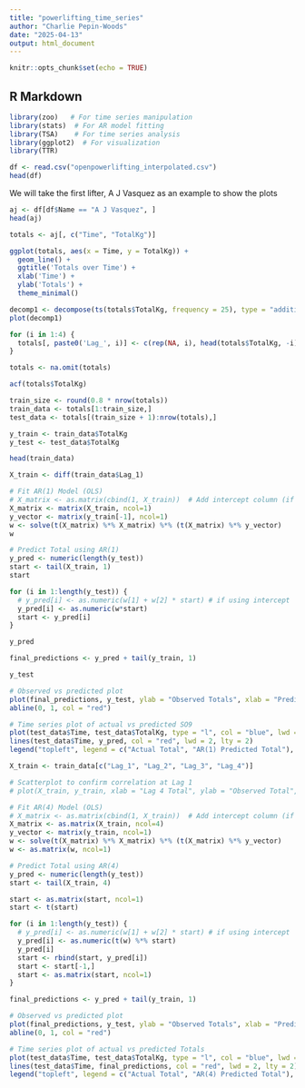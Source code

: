 ```yaml
---
title: "powerlifting_time_series"
author: "Charlie Pepin-Woods"
date: "2025-04-13"
output: html_document
---
```


```r
knitr::opts_chunk$set(echo = TRUE)
```

## R Markdown

```r
library(zoo)   # For time series manipulation
library(stats)  # For AR model fitting
library(TSA)    # For time series analysis
library(ggplot2)  # For visualization
library(TTR)
```


```r
df <- read.csv("openpowerlifting_interpolated.csv")
head(df)
```

We will take the first lifter, A J Vasquez as an example to show the plots

```r
aj <- df[df$Name == "A J Vasquez", ]
head(aj)
```



```r
totals <- aj[, c("Time", "TotalKg")]
```

```r
ggplot(totals, aes(x = Time, y = TotalKg)) +
  geom_line() +
  ggtitle('Totals over Time') +
  xlab('Time') +
  ylab('Totals') +
  theme_minimal()
```

```r
decomp1 <- decompose(ts(totals$TotalKg, frequency = 25), type = "additive")
plot(decomp1)
```

```r
for (i in 1:4) {
  totals[, paste0('Lag_', i)] <- c(rep(NA, i), head(totals$TotalKg, -i))
}

totals <- na.omit(totals)

acf(totals$TotalKg)
```

```r
train_size <- round(0.8 * nrow(totals))
train_data <- totals[1:train_size,]
test_data <- totals[(train_size + 1):nrow(totals),]

y_train <- train_data$TotalKg
y_test <- test_data$TotalKg
```

```r
head(train_data)
```

```r
X_train <- diff(train_data$Lag_1)

# Fit AR(1) Model (OLS)
# X_matrix <- as.matrix(cbind(1, X_train))  # Add intercept column (if desired)
X_matrix <- matrix(X_train, ncol=1)
y_vector <- matrix(y_train[-1], ncol=1)
w <- solve(t(X_matrix) %*% X_matrix) %*% (t(X_matrix) %*% y_vector)
w

# Predict Total using AR(1)
y_pred <- numeric(length(y_test))
start <- tail(X_train, 1)
start

for (i in 1:length(y_test)) {
  # y_pred[i] <- as.numeric(w[1] + w[2] * start) # if using intercept
  y_pred[i] <- as.numeric(w*start)
  start <- y_pred[i]
}

y_pred

final_predictions <- y_pred + tail(y_train, 1)
```

```r
y_test
```


```r
# Observed vs predicted plot
plot(final_predictions, y_test, ylab = "Observed Totals", xlab = "Predicted Totals", main = "AR(1) Model Predictions")
abline(0, 1, col = "red")

# Time series plot of actual vs predicted SO9
plot(test_data$Time, test_data$TotalKg, type = "l", col = "blue", lwd = 2, ylim = range(c(y_pred, test_data$TotalKg)), xlab = "Time", ylab = "Total", main = "AR(1) Model Predictions")
lines(test_data$Time, y_pred, col = "red", lwd = 2, lty = 2)
legend("topleft", legend = c("Actual Total", "AR(1) Predicted Total"), col = c("blue", "red"), lty = c(1, 2), bty = "n")
```

```r
X_train <- train_data[c("Lag_1", "Lag_2", "Lag_3", "Lag_4")]

# Scatterplot to confirm correlation at Lag 1
# plot(X_train, y_train, xlab = "Lag 4 Total", ylab = "Observed Total", main = "Lag 4 vs Total")

# Fit AR(4) Model (OLS)
# X_matrix <- as.matrix(cbind(1, X_train))  # Add intercept column (if desired)
X_matrix <- as.matrix(X_train, ncol=4)
y_vector <- matrix(y_train, ncol=1)
w <- solve(t(X_matrix) %*% X_matrix) %*% (t(X_matrix) %*% y_vector)
w <- as.matrix(w, ncol=1)

# Predict Total using AR(4)
y_pred <- numeric(length(y_test))
start <- tail(X_train, 4)

start <- as.matrix(start, ncol=1)
start <- t(start)

for (i in 1:length(y_test)) {
  # y_pred[i] <- as.numeric(w[1] + w[2] * start) # if using intercept
  y_pred[i] <- as.numeric(t(w) %*% start)
  y_pred[i]
  start <- rbind(start, y_pred[i])
  start <- start[-1,]
  start <- as.matrix(start, ncol=1)
}

final_predictions <- y_pred + tail(y_train, 1)
```

```r
# Observed vs predicted plot
plot(final_predictions, y_test, ylab = "Observed Totals", xlab = "Predicted Totals", main = "AR(4) Model Predictions")
abline(0, 1, col = "red")

# Time series plot of actual vs predicted Totals
plot(test_data$Time, test_data$TotalKg, type = "l", col = "blue", lwd = 2, ylim = range(c(y_pred, test_data$TotalKg)), xlab = "Time", ylab = "Total", main = "AR(4) Model Predictions")
lines(test_data$Time, final_predictions, col = "red", lwd = 2, lty = 2)
legend("topleft", legend = c("Actual Total", "AR(4) Predicted Total"), col = c("blue", "red"), lty = c(1, 2), bty = "n")
```

